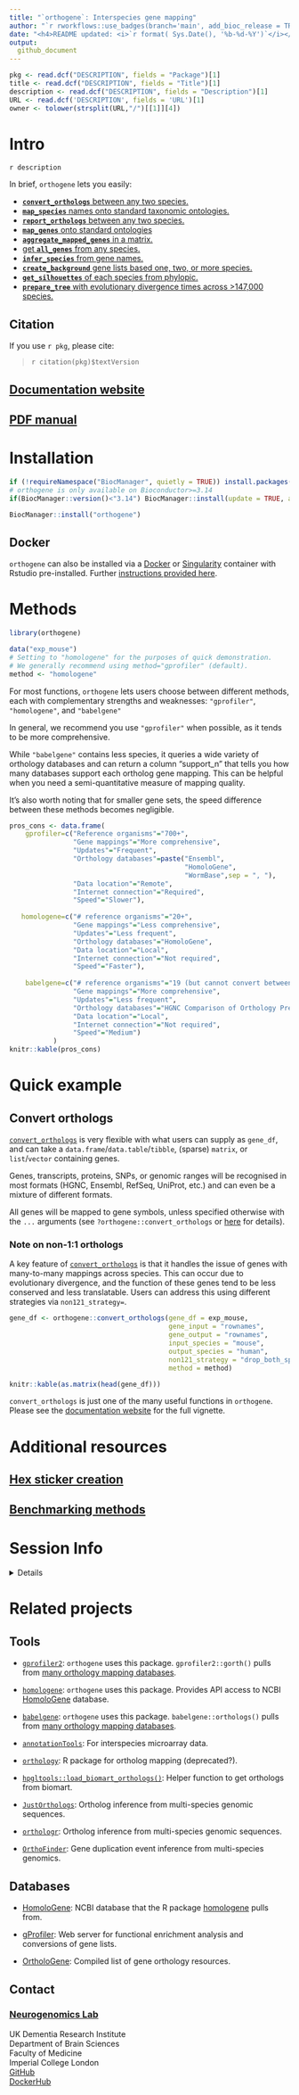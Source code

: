 ```yaml
---
title: "`orthogene`: Interspecies gene mapping"  
author: "`r rworkflows::use_badges(branch='main', add_bioc_release = TRUE, add_bioc_download_month = TRUE, add_bioc_download_rank = TRUE, add_bioc_download_total = TRUE)`" 
date: "<h4>README updated: <i>`r format( Sys.Date(), '%b-%d-%Y')`</i></h4>"
output:
  github_document
---
```


```r
pkg <- read.dcf("DESCRIPTION", fields = "Package")[1] 
title <- read.dcf("DESCRIPTION", fields = "Title")[1]
description <- read.dcf("DESCRIPTION", fields = "Description")[1]
URL <- read.dcf('DESCRIPTION', fields = 'URL')[1]
owner <- tolower(strsplit(URL,"/")[[1]][4])
```
 
# Intro 

`r description`
 
In brief, `orthogene` lets you easily: 

- [**`convert_orthologs`** between any two species.](https://neurogenomics.github.io/orthogene/articles/orthogene#convert-orthologs) 
- [**`map_species`** names onto standard taxonomic ontologies.](https://neurogenomics.github.io/orthogene/articles/orthogene#map-species)  
- [**`report_orthologs`** between any two species.](https://neurogenomics.github.io/orthogene/articles/orthogene#report-orthologs) 
- [**`map_genes`** onto standard ontologies](https://neurogenomics.github.io/orthogene/articles/orthogene#map-genes) 
- [**`aggregate_mapped_genes`** in a matrix.](https://neurogenomics.github.io/orthogene/articles/orthogene#aggregate-mapped-genes)  
- [get **`all_genes`** from any species.](https://neurogenomics.github.io/orthogene/articles/orthogene#get-all-genes) 
- [**`infer_species`** from gene names.](https://neurogenomics.github.io/orthogene/articles/infer_species.html)    
- [**`create_background`** gene lists based one, two, or more species.](https://neurogenomics.github.io/orthogene/articles/create_background.html)    
- [**`get_silhouettes`** of each species from phylopic.](https://neurogenomics.github.io/orthogene/articles/get_silhouettes.html)    
- [**`prepare_tree`** with evolutionary divergence times across >147,000 species.](https://neurogenomics.github.io/orthogene/articles/prepare_tree.html)    

## Citation
 
If you use ``r pkg``, please cite: 

<!-- Modify this by editing the file: inst/CITATION  -->
> `r citation(pkg)$textVersion`


## [Documentation website](https://neurogenomics.github.io/orthogene/) 
## [PDF manual](https://github.com/neurogenomics/orthogene/blob/main/inst/orthogene_1.5.1.pdf) 

# Installation

```r
if (!requireNamespace("BiocManager", quietly = TRUE)) install.packages("BiocManager")
# orthogene is only available on Bioconductor>=3.14
if(BiocManager::version()<"3.14") BiocManager::install(update = TRUE, ask = FALSE)

BiocManager::install("orthogene")
```

## Docker 

`orthogene` can also be installed via a  [Docker](https://hub.docker.com/repository/docker/neurogenomicslab/orthogene) or [Singularity](https://sylabs.io/guides/2.6/user-guide/singularity_and_docker.html)
container with Rstudio pre-installed. Further [instructions provided here](https://neurogenomics.github.io/orthogene/articles/docker).  


# Methods 

```r
library(orthogene)

data("exp_mouse")
# Setting to "homologene" for the purposes of quick demonstration.
# We generally recommend using method="gprofiler" (default).
method <- "homologene"  
```

For most functions, `orthogene` lets users choose between different methods,
each with complementary strengths and weaknesses: 
`"gprofiler"`, `"homologene"`, and `"babelgene"`

In general, we recommend you use `"gprofiler"` when possible, 
as it tends to be more comprehensive. 

While `"babelgene"` contains less species, it queries a wide variety 
of orthology databases and can return a column "support_n" that tells 
you how many databases support each ortholog gene mapping. 
This can be helpful when you need a semi-quantitative
measure of mapping quality.

It's also worth noting that for smaller gene sets, 
the speed difference between these methods becomes negligible. 

```r
pros_cons <- data.frame(
    gprofiler=c("Reference organisms"="700+",
                "Gene mappings"="More comprehensive",
                "Updates"="Frequent", 
                "Orthology databases"=paste("Ensembl",
                                            "HomoloGene",
                                            "WormBase",sep = ", "),
                "Data location"="Remote",
                "Internet connection"="Required",
                "Speed"="Slower"),
                       
   homologene=c("# reference organisms"="20+", 
                "Gene mappings"="Less comprehensive",
                "Updates"="Less frequent",
                "Orthology databases"="HomoloGene",
                "Data location"="Local",
                "Internet connection"="Not required",
                "Speed"="Faster"),
   
    babelgene=c("# reference organisms"="19 (but cannot convert between pairs of non-human species)", 
                "Gene mappings"="More comprehensive",
                "Updates"="Less frequent",
                "Orthology databases"="HGNC Comparison of Orthology Predictions (HCOP), which includes predictions from eggNOG, Ensembl Compara, HGNC, HomoloGene, Inparanoid, NCBI Gene Orthology, OMA, OrthoDB, OrthoMCL, Panther, PhylomeDB, TreeFam and ZFIN",
                "Data location"="Local",
                "Internet connection"="Not required",
                "Speed"="Medium")
           )
knitr::kable(pros_cons)
```



# Quick example

## Convert orthologs 

[`convert_orthologs`](https://neurogenomics.github.io/orthogene/reference/convert_orthologs.html) 
is very flexible with what users can supply as `gene_df`,
and can take a `data.frame`/`data.table`/`tibble`, (sparse) `matrix`, 
or `list`/`vector` containing genes.

Genes, transcripts, proteins, SNPs, or genomic ranges will be recognised in 
most formats (HGNC, Ensembl, RefSeq, UniProt, etc.) 
and can even be a mixture of different formats. 

All genes will be mapped to gene symbols, unless specified otherwise with the
`...` arguments (see `?orthogene::convert_orthologs` or [here
](https://neurogenomics.github.io/orthogene/reference/convert_orthologs.html) 
for details).  

### Note on non-1:1 orthologs 

A key feature of 
[`convert_orthologs`](https://neurogenomics.github.io/orthogene/reference/convert_orthologs.html) 
is that it handles the issue of genes with many-to-many mappings across species. 
This can occur due to evolutionary divergence, and the function of these genes 
tend to be less conserved and less translatable. 
Users can address this using different strategies via `non121_strategy=`.

```r
gene_df <- orthogene::convert_orthologs(gene_df = exp_mouse,
                                        gene_input = "rownames", 
                                        gene_output = "rownames", 
                                        input_species = "mouse",
                                        output_species = "human",
                                        non121_strategy = "drop_both_species",
                                        method = method) 

knitr::kable(as.matrix(head(gene_df)))
```

`convert_orthologs` is just one of the many useful functions in `orthogene`. 
Please see the
[documentation website](https://neurogenomics.github.io/orthogene/articles/orthogene) 
for the full vignette.


# Additional resources 

## [Hex sticker creation](https://github.com/neurogenomics/orthogene/blob/main/inst/hex/hexSticker.Rmd)

## [Benchmarking methods](https://github.com/neurogenomics/orthogene/blob/main/inst/benchmark/benchmarks.Rmd)


# Session Info 

<details> 

```r
utils::sessionInfo()
```

</details>  


# Related projects

## Tools 

- [`gprofiler2`](https://cran.r-project.org/web/packages/gprofiler2/vignettes/gprofiler2.html): 
`orthogene` uses this package. `gprofiler2::gorth()` pulls from 
[many orthology mapping databases](https://biit.cs.ut.ee/gprofiler/page/organism-list). 

- [`homologene`](https://github.com/oganm/homologene): 
`orthogene` uses this package. Provides API access to NCBI
[HomoloGene](https://www.ncbi.nlm.nih.gov/homologene) database. 

- [`babelgene`](https://cran.r-project.org/web/packages/babelgene/vignettes/babelgene-intro.html): `orthogene` uses this package. `babelgene::orthologs()` pulls from 
[many orthology mapping databases](https://cran.r-project.org/web/packages/babelgene/vignettes/babelgene-intro.html). 

- [`annotationTools`](https://www.bioconductor.org/packages/release/bioc/html/annotationTools.html): 
For interspecies microarray data.  

- [`orthology`](https://www.leibniz-hki.de/en/orthology-r-package.html): 
R package for ortholog mapping (deprecated?). 

- [`hpgltools::load_biomart_orthologs()`](https://rdrr.io/github/elsayed-lab/hpgltools/man/load_biomart_orthologs.html): 
Helper function to get orthologs from biomart. 

- [`JustOrthologs`](https://github.com/ridgelab/JustOrthologs/): 
Ortholog inference from multi-species genomic sequences. 

- [`orthologr`](https://github.com/drostlab/orthologr): 
Ortholog inference from multi-species genomic sequences.  

- [`OrthoFinder`](https://github.com/davidemms/OrthoFinder): 
Gene duplication event inference from multi-species genomics.  


## Databases  

- [HomoloGene](https://www.ncbi.nlm.nih.gov/homologene): 
NCBI database that the R package 
[homologene](https://github.com/oganm/homologene) pulls from.   

- [gProfiler](https://biit.cs.ut.ee/gprofiler): 
Web server for functional enrichment analysis and conversions of gene lists.  

- [OrtholoGene](http://orthologene.org/resources.html): 
Compiled list of gene orthology resources. 


## Contact
 
### [Neurogenomics Lab](https://www.neurogenomics.co.uk/)

UK Dementia Research Institute  
Department of Brain Sciences  
Faculty of Medicine  
Imperial College London   
[GitHub](https://github.com/neurogenomics)  
[DockerHub](https://hub.docker.com/orgs/neurogenomicslab)  

<br>


